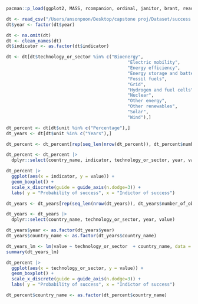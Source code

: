 ```r
pacman::p_load(ggplot2, MASS, rcompanion, ordinal, janitor, brant, readr)
```

```r
dt <- read_csv("/Users/ansonpoon/Desktop/capstone proj/Dataset/success.csv")
dt$year <- factor(dt$year)
```
```r
dt <- na.omit(dt)
dt <- clean_names(dt)
dt$indicator <- as.factor(dt$indicator)
```

```r
dt <- dt[dt$technology_or_sector %in% c("Bioenergy", 
                                              "Electric mobility", 
                                              "Energy efficiency", 
                                              "Energy storage and batteries", 
                                              "Fossil fuels",
                                              "Grid",
                                              "Hydrogen and fuel cells",
                                              "Nuclear",
                                              "Other energy",
                                              "Other renewables",
                                              "Solar",
                                              "Wind"),]
```

```r
dt_percent <- dt[dt$unit %in% c("Percentage"),]
dt_years <- dt[dt$unit %in% c("Years"),]
```

```r
dt_percent <- dt_percent[rep(seq_len(nrow(dt_percent)), dt_percent$number_of_observations), ]
```

```r
dt_percent <- dt_percent |> 
  dplyr::select(country_name, indicator, technology_or_sector, year, value, number_of_observations)
```


```r
dt_percent |> 
  ggplot(aes(x = indicator, y = value)) +
  geom_boxplot() +
  scale_x_discrete(guide = guide_axis(n.dodge=3)) +
  labs( y = "Probability of success", x = "Indictor of success")
```

```r
dt_years <- dt_years[rep(seq_len(nrow(dt_years)), dt_years$number_of_observations),]
```

```r
dt_years <- dt_years |> 
  dplyr::select(country_name, technology_or_sector, year, value)
```

```r
dt_years$year <- as.factor(dt_years$year)
dt_years$country_name <- as.factor(dt_years$country_name)
```

```r
dt_years_lm <- lm(value ~ technology_or_sector  + country_name, data = dt_years)
summary(dt_years_lm)
```

```r
dt_percent |> 
  ggplot(aes(x = technology_or_sector, y = value)) +
  geom_boxplot() +
  scale_x_discrete(guide = guide_axis(n.dodge=3)) +
  labs( y = "Probability of success", x = "Indictor of success")
```
```r
dt_percent$country_name <- as.factor(dt_percent$country_name)
```



